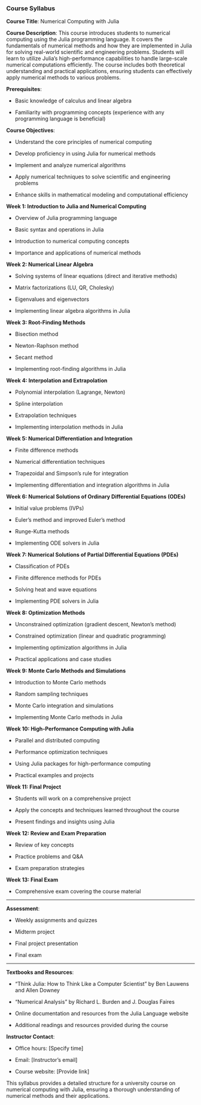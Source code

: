### Course Syllabus

**Course Title**: Numerical Computing with Julia

**Course Description**:
This course introduces students to numerical computing using the Julia programming language. It covers the fundamentals of numerical methods and how they are implemented in Julia for solving real-world scientific and engineering problems. Students will learn to utilize Julia’s high-performance capabilities to handle large-scale numerical computations efficiently. The course includes both theoretical understanding and practical applications, ensuring students can effectively apply numerical methods to various problems.

**Prerequisites**:

 * Basic knowledge of calculus and linear algebra

 * Familiarity with programming concepts (experience with any programming language is beneficial)

**Course Objectives**:

 * Understand the core principles of numerical computing

 * Develop proficiency in using Julia for numerical methods

 * Implement and analyze numerical algorithms

 * Apply numerical techniques to solve scientific and engineering problems

 * Enhance skills in mathematical modeling and computational efficiency

**Week 1: Introduction to Julia and Numerical Computing**

 * Overview of Julia programming language

 * Basic syntax and operations in Julia

 * Introduction to numerical computing concepts

 * Importance and applications of numerical methods

**Week 2: Numerical Linear Algebra**

 * Solving systems of linear equations (direct and iterative methods)

 * Matrix factorizations (LU, QR, Cholesky)

 * Eigenvalues and eigenvectors

 * Implementing linear algebra algorithms in Julia

**Week 3: Root-Finding Methods**

 * Bisection method

 * Newton-Raphson method

 * Secant method

 * Implementing root-finding algorithms in Julia

**Week 4: Interpolation and Extrapolation**

 * Polynomial interpolation (Lagrange, Newton)

 * Spline interpolation

 * Extrapolation techniques

 * Implementing interpolation methods in Julia

**Week 5: Numerical Differentiation and Integration**

 * Finite difference methods

 * Numerical differentiation techniques

 * Trapezoidal and Simpson’s rule for integration

 * Implementing differentiation and integration algorithms in Julia

**Week 6: Numerical Solutions of Ordinary Differential Equations (ODEs)**

 * Initial value problems (IVPs)

 * Euler’s method and improved Euler’s method

 * Runge-Kutta methods

 * Implementing ODE solvers in Julia

**Week 7: Numerical Solutions of Partial Differential Equations (PDEs)**

 * Classification of PDEs

 * Finite difference methods for PDEs

 * Solving heat and wave equations

 * Implementing PDE solvers in Julia

**Week 8: Optimization Methods**

 * Unconstrained optimization (gradient descent, Newton’s method)

 * Constrained optimization (linear and quadratic programming)

 * Implementing optimization algorithms in Julia

 * Practical applications and case studies

**Week 9: Monte Carlo Methods and Simulations**

 * Introduction to Monte Carlo methods

 * Random sampling techniques

 * Monte Carlo integration and simulations

 * Implementing Monte Carlo methods in Julia

**Week 10: High-Performance Computing with Julia**

 * Parallel and distributed computing

 * Performance optimization techniques

 * Using Julia packages for high-performance computing

 * Practical examples and projects

**Week 11: Final Project**

 * Students will work on a comprehensive project

 * Apply the concepts and techniques learned throughout the course

 * Present findings and insights using Julia

**Week 12: Review and Exam Preparation**

 * Review of key concepts

 * Practice problems and Q&A

 * Exam preparation strategies

**Week 13: Final Exam**

 * Comprehensive exam covering the course material


-------------------------------------------------------------------------------

**Assessment**:

 * Weekly assignments and quizzes

 * Midterm project

 * Final project presentation

 * Final exam
 
-------------------------------------------------------------------------------- 

**Textbooks and Resources**:

 * "Think Julia: How to Think Like a Computer Scientist" by Ben Lauwens and Allen Downey

 * "Numerical Analysis" by Richard L. Burden and J. Douglas Faires

 * Online documentation and resources from the Julia Language website

 * Additional readings and resources provided during the course

**Instructor Contact**:

 * Office hours: [Specify time]

 * Email: [Instructor's email]

 * Course website: [Provide link]

This syllabus provides a detailed structure for a university course on numerical computing with Julia, ensuring a thorough understanding of numerical methods and their applications. 
